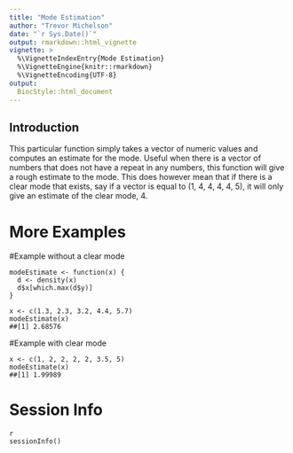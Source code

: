 ```yaml
---
title: "Mode Estimation"
author: "Trevor Michelson"
date: "`r Sys.Date()`"
output: rmarkdown::html_vignette
vignette: >
  %\VignetteIndexEntry{Mode Estimation}
  %\VignetteEngine{knitr::rmarkdown}
  %\VignetteEncoding{UTF-8}
output:
  BiocStyle::html_document
---
```


## Introduction

This particular function simply takes a vector of numeric values and computes an estimate for the mode. Useful when there is a vector of numbers that does not have a repeat in any numbers, this function will give a rough estimate to the mode. This does however mean that if there is a clear mode that exists, say if a vector is equal to (1, 4, 4, 4, 4, 5), it will only give an estimate of the clear mode, 4.

# More Examples


#Example without a clear mode
```
modeEstimate <- function(x) {
  d <- density(x)
  d$x[which.max(d$y)]
}

x <- c(1.3, 2.3, 3.2, 4.4, 5.7)
modeEstimate(x)
##[1] 2.68576
```

#Example with clear mode
```
x <- c(1, 2, 2, 2, 2, 3.5, 5)
modeEstimate(x)
##[1] 1.99989
```

# Session Info
```
{r session_info}
sessionInfo()
```
